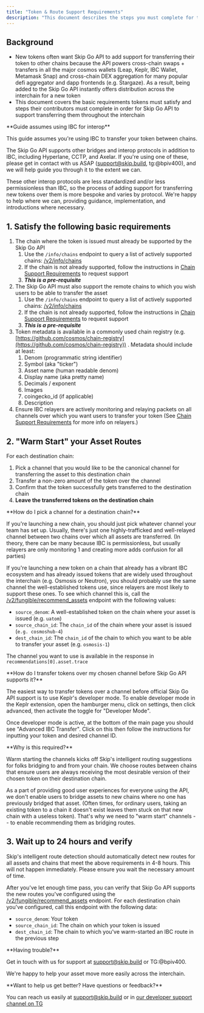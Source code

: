 ```yaml
---
title: "Token & Route Support Requirements"
description: "This document describes the steps you must complete for the Skip Go API to begin providing new routes for users to transfer a token over to various remote chains using IBC."
---
```


## Background

* New tokens often want Skip Go API to add support for transferring their token to other chains because the API powers cross-chain swaps + transfers in all the major cosmos wallets (Leap, Keplr, IBC Wallet, Metamask Snap) and cross-chain DEX aggregation for many popular defi aggregator and dapp frontends (e.g. Stargaze). As a result, being added to the Skip Go API instantly offers distribution across the interchain for a new token
* This document covers the basic requirements tokens must satisfy and steps their contributors must complete in order for Skip Go API to support transferring them throughout the interchain


 <Warning>
 **Guide assumes using IBC for interop**
 
 This guide assumes you're using IBC to transfer your token between chains. 
 
 The Skip Go API supports other bridges and interop protocols in addition to IBC, including Hyperlane, CCTP, and Axelar. If you're using one of these, please get in contact with us ASAP ([support@skip.build](support@skip.build), tg:@bpiv400), and we will help guide you through it to the extent we can.
 
 These other interop protocols are less standardized and/or less permissionless than IBC, so the process of adding support for transferring new tokens over them is more bespoke and varies by protocol. We're happy to help where we can, providing guidance, implementation, and introductions where necessary.
</Warning>

## 1\. Satisfy the following basic requirements

1. The chain where the token is issued must already be supported by the Skip Go API  
   1. Use the `/info/chains` endpoint to query a list of actively supported chains: [/v2/info/chains](/api-reference/info/get-v2infochains)  
   2. If the chain is not already supported, follow the instructions in [Chain Support Requirements](/chain-support-requirements) to request support  
   3. **_This is a pre-requisite_**
2. The Skip Go API must also support the remote chains to which you wish users to be able to transfer the asset  
   1. Use the `/info/chains` endpoint to query a list of actively supported chains: [/v2/info/chains](/api-reference/info/get-v2infochains)  
   2. If the chain is not already supported, follow the instructions in [Chain Support Requirements](/chain-support-requirements) to request support  
   3. **_This is a pre-requisite_**
3. Token metadata is available in a commonly used chain registry (e.g. [https://github.com/cosmos/chain-registry](https://github.com/cosmos/chain-registry)) . Metadata should include at least:  
   1. Denom (programmatic string identifier)  
   2. Symbol (aka "ticker")  
   3. Asset name (human readable denom)  
   4. Display name (aka pretty name)  
   5. Decimals / exponent  
   6. Images  
   7. coingecko\_id (if applicable)  
   8. Description
4. Ensure IBC relayers are actively monitoring and relaying packets on all channels over which you want users to transfer your token (See [Chain Support Requirements](/chain-support-requirements) for more info on relayers.)

## 2\. "Warm Start" your Asset Routes

For each destination chain: 

1. Pick a channel that you would like to be the canonical channel for transferring the asset to this destination chain
1. Transfer a non-zero amount of the token over the channel
2. Confirm that the token successfully gets transferred to the destination chain
3. **Leave the transferred tokens on the destination chain**


 <Info>
 **How do I pick a channel for a destination chain?**
 
 If you're launching a new chain, you should just pick whatever channel your team has set up. Usually, there's just one highly-trafficked and well-relayed channel between two chains over which all assets are transferred. (In theory, there can be many because IBC is permissionless, but usually relayers are only monitoring 1 and creating more adds confusion for all parties)
 
 If you're launching a new token on a chain that already has a vibrant IBC ecosystem and has already issued tokens that are widely used throughout the interchain (e.g. Osmosis or Neutron), you should probably use the same channel the well-established tokens use, since relayers are most likely to support these ones. To see which channel this is, call the [/v2/fungible/recommend\_assets](/api-reference/fungible/get-v2fungibleassets) endpoint with the following values: 
 
 * `source_denom`: A well-established token on the chain where your asset is issued (e.g. `uatom`)
 * `source_chain_id`: The `chain_id` of the chain where your asset is issued (`e.g. cosmoshub-4`)
 * `dest_chain_id`: The `chain_id` of the chain to which you want to be able to transfer your asset (e.g. `osmosis-1`)
 
 The channel you want to use is available in the response in `recommendations[0].asset.trace`
</Info>


 <Info>
 **How do I transfer tokens over my chosen channel before Skip Go API supports it?**
 
 The easiest way to transfer tokens over a channel before official Skip Go API support is to use Keplr's developer mode. To enable developer mode in the Keplr extension, open the hamburger menu, click on settings, then click advanced, then activate the toggle for "Developer Mode".
 
 Once developer mode is active, at the bottom of the main page you should see "Advanced IBC Transfer". Click on this then follow the instructions for inputting your token and desired channel ID.
</Info>


 <Info>
 **Why is this required?**
 
 Warm starting the channels kicks off Skip's intelligent routing suggestions for folks bridging to and from your chain. We choose routes between chains that ensure users are always receiving the most desirable version of their chosen token on their destination chain.
 
 As a part of providing good user experiences for everyone using the API, we don't enable users to bridge assets to new chains where no one has previously bridged that asset. (Often times, for ordinary users, taking an existing token to a chain it doesn't exist leaves them stuck on that new chain with a useless token). That's why we need to "warm start" channels -- to enable recommending them as bridging routes.
</Info>

## 3\. Wait up to 24 hours and verify

Skip's intelligent route detection should automatically detect new routes for all assets and chains that meet the above requirements in 4-8 hours. This will not happen immediately. Please ensure you wait the necessary amount of time. 

After you've let enough time pass, you can verify that Skip Go API supports the new routes you've configured using the [/v2/fungible/recommend\_assets](/api-reference/fungible/get-v2fungibleassets) endpoint. For each destination chain you've configured, call this endpoint with the following data: 

* `source_denom`: Your token
* `source_chain_id`: The chain on which your token is issued
* `dest_chain_id`: The chain to which you've warm-started an IBC route in the previous step


 <Note>
 **Having trouble?**
 
 Get in touch with us for support at [support@skip.build](support@skip.build) or TG:@bpiv400.
 
 We're happy to help your asset move more easily across the interchain.
</Note>

 <Check>
 **Want to help us get better? Have questions or feedback?**
 
 You can reach us easily at [support@skip.build](support@skip.build) or in [our developer support channel on TG](https://t.me/+3y5biSyZRPIwZWIx)
 </Check>
